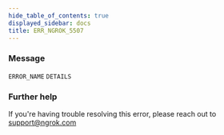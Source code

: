 ```yaml
---
hide_table_of_contents: true
displayed_sidebar: docs
title: ERR_NGROK_5507
---
```


### Message

`ERROR_NAME` `DETAILS`

<ErrorDetails />

### Further help

If you're having trouble resolving this error, please reach out to [support@ngrok.com](mailto:support@ngrok.com?subject=Help%20with%20ERR_NGROK_5507)
